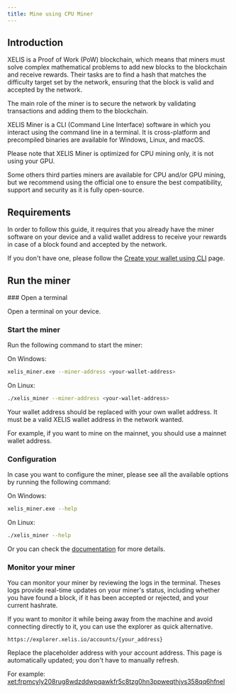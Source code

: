 ```yaml
---
title: Mine using CPU Miner
---
```



## Introduction

XELIS is a Proof of Work (PoW) blockchain, which means that miners must solve complex mathematical problems to add new blocks to the blockchain and receive rewards.
Their tasks are to find a hash that matches the difficulty target set by the network, ensuring that the block is valid and accepted by the network.

The main role of the miner is to secure the network by validating transactions and adding them to the blockchain.

XELIS Miner is a CLI (Command Line Interface) software in which you interact using the command line in a terminal.
It is cross-platform and precompiled binaries are available for Windows, Linux, and macOS.

Please note that XELIS Miner is optimized for CPU mining only, it is not using your GPU.

Some others third parties miners are available for CPU and/or GPU mining, but we recommend using the official one to ensure the best compatibility, support and security as it is fully open-source.

## Requirements

In order to follow this guide, it requires that you already have the miner software on your device and a valid wallet address to receive your rewards in case of a block found and accepted by the network.

If you don't have one, please follow the [Create your wallet using CLI](/getting-started/guides/create-wallet-cli) page.

## Run the miner

<Steps>
### Open a terminal

Open a terminal on your device.

### Start the miner

Run the following command to start the miner:

On Windows:
```bash
xelis_miner.exe --miner-address <your-wallet-address>
```

On Linux:
```bash
./xelis_miner --miner-address <your-wallet-address>
```

Your wallet address should be replaced with your own wallet address.
It must be a valid XELIS wallet address in the network wanted.

For example, if you want to mine on the mainnet, you should use a mainnet wallet address.

### Configuration

In case you want to configure the miner, please see all the available options by running the following command:

On Windows:
```bash
xelis_miner.exe --help
```

On Linux:
```bash
./xelis_miner --help
```

Or you can check the [documentation](/getting-started/configuration#miner) for more details.

### Monitor your miner

You can monitor your miner by reviewing the logs in the terminal.
Theses logs provide real-time updates on your miner's status, including whether you have found a block,
if it has been accepted or rejected, and your current hashrate.

If you want to monitor it while being away from the machine and avoid connecting directly to it,
you can use the explorer as quick alternative.

`https://explorer.xelis.io/accounts/{your_address}`

Replace the placeholder address with your account address. This page is automatically updated; you don't have to manually refresh.

For example:
[xet:frpmcyly208rug8wdzddwpqawkfr5c8tzg0hn3ppweqthjvs358qq6hfnel](https://testnet-explorer.xelis.io/accounts/xet:frpmcyly208rug8wdzddwpqawkfr5c8tzg0hn3ppweqthjvs358qq6hfnel)

</Steps>